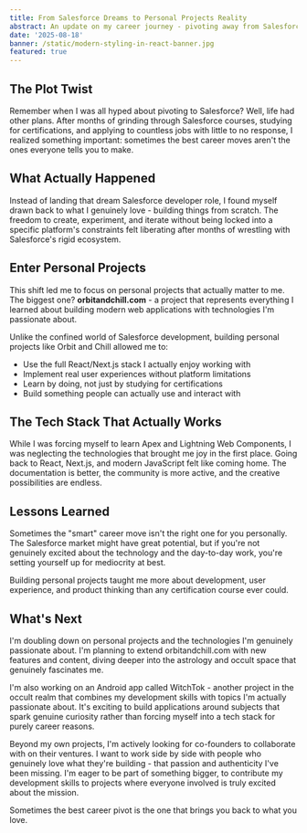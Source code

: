 ```yaml
---
title: From Salesforce Dreams to Personal Projects Reality
abstract: An update on my career journey - pivoting away from Salesforce to building meaningful personal projects like orbitandchill.com
date: '2025-08-18'
banner: /static/modern-styling-in-react-banner.jpg
featured: true
---
```


## The Plot Twist

Remember when I was all hyped about pivoting to Salesforce? Well, life had other plans. After months of grinding through Salesforce courses, studying for certifications, and applying to countless jobs with little to no response, I realized something important: sometimes the best career moves aren't the ones everyone tells you to make.

## What Actually Happened

Instead of landing that dream Salesforce developer role, I found myself drawn back to what I genuinely love - building things from scratch. The freedom to create, experiment, and iterate without being locked into a specific platform's constraints felt liberating after months of wrestling with Salesforce's rigid ecosystem.

## Enter Personal Projects

This shift led me to focus on personal projects that actually matter to me. The biggest one? **orbitandchill.com** - a project that represents everything I learned about building modern web applications with technologies I'm passionate about.

Unlike the confined world of Salesforce development, building personal projects like Orbit and Chill allowed me to:

- Use the full React/Next.js stack I actually enjoy working with
- Implement real user experiences without platform limitations
- Learn by doing, not just by studying for certifications
- Build something people can actually use and interact with

## The Tech Stack That Actually Works

While I was forcing myself to learn Apex and Lightning Web Components, I was neglecting the technologies that brought me joy in the first place. Going back to React, Next.js, and modern JavaScript felt like coming home. The documentation is better, the community is more active, and the creative possibilities are endless.

## Lessons Learned

Sometimes the "smart" career move isn't the right one for you personally. The Salesforce market might have great potential, but if you're not genuinely excited about the technology and the day-to-day work, you're setting yourself up for mediocrity at best.

Building personal projects taught me more about development, user experience, and product thinking than any certification course ever could.

## What's Next

I'm doubling down on personal projects and the technologies I'm genuinely passionate about. I'm planning to extend orbitandchill.com with new features and content, diving deeper into the astrology and occult space that genuinely fascinates me.

I'm also working on an Android app called WitchTok - another project in the occult realm that combines my development skills with topics I'm actually passionate about. It's exciting to build applications around subjects that spark genuine curiosity rather than forcing myself into a tech stack for purely career reasons.

Beyond my own projects, I'm actively looking for co-founders to collaborate with on their ventures. I want to work side by side with people who genuinely love what they're building - that passion and authenticity I've been missing. I'm eager to be part of something bigger, to contribute my development skills to projects where everyone involved is truly excited about the mission.

Sometimes the best career pivot is the one that brings you back to what you love.